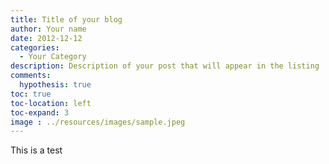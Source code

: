 ```yaml
---
title: Title of your blog
author: Your name
date: 2012-12-12
categories:
  - Your Category
description: Description of your post that will appear in the listing
comments:
  hypothesis: true
toc: true
toc-location: left
toc-expand: 3
image : ../resources/images/sample.jpeg
---
```


This is a test
